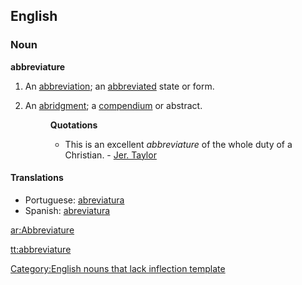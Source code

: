 ==English==

===Noun===
'''abbreviature'''[[Category:English nouns that lack inflection template]]

# {{obsolete}} An [[abbreviation]]; an [[abbreviated]] state or form.
# An [[abridgment]]; a [[compendium]] or abstract.
#:'''Quotations'''
#:*This is an excellent ''abbreviature'' of the whole duty of a Christian. - [[w:Jeremy Taylor|Jer. Taylor]]

====Translations====
*Portuguese: [[abreviatura]]
*Spanish: [[abreviatura]]

[[ar:Abbreviature]]

[[tt:abbreviature]]